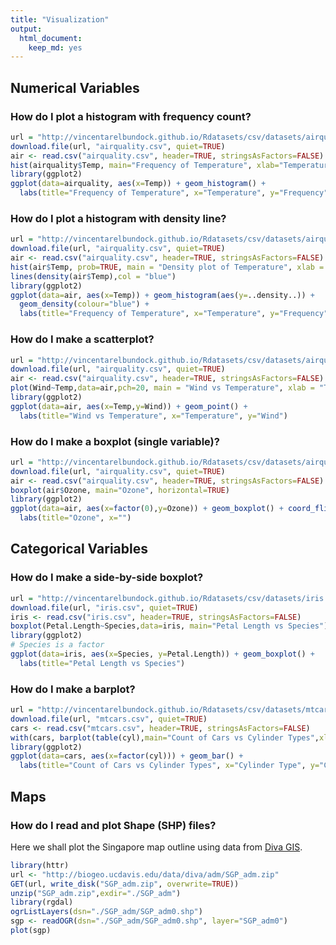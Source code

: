 ---
title: "Visualization"
output:
  html_document:
    keep_md: yes
---

## Numerical Variables

### How do I plot a histogram with frequency count?
```{r hist-r, cache=TRUE}
url = "http://vincentarelbundock.github.io/Rdatasets/csv/datasets/airquality.csv"
download.file(url, "airquality.csv", quiet=TRUE)
air <- read.csv("airquality.csv", header=TRUE, stringsAsFactors=FALSE)
hist(airquality$Temp, main="Frequency of Temperature", xlab="Temperature", ylab="Frequency")
library(ggplot2)
ggplot(data=airquality, aes(x=Temp)) + geom_histogram() +
  labs(title="Frequency of Temperature", x="Temperature", y="Frequency")
```

### How do I plot a histogram with density line?
```{r hist2-r, cache=TRUE}
url = "http://vincentarelbundock.github.io/Rdatasets/csv/datasets/airquality.csv"
download.file(url, "airquality.csv", quiet=TRUE)
air <- read.csv("airquality.csv", header=TRUE, stringsAsFactors=FALSE)
hist(air$Temp, prob=TRUE, main = "Density plot of Temperature", xlab = "Temperature", ylab = "Density")
lines(density(air$Temp),col = "blue")
library(ggplot2)
ggplot(data=air, aes(x=Temp)) + geom_histogram(aes(y=..density..)) +
  geom_density(colour="blue") +
  labs(title="Frequency of Temperature", x="Temperature", y="Frequency")
```

### How do I make a scatterplot?
```{r scatter-r, cache=TRUE}
url = "http://vincentarelbundock.github.io/Rdatasets/csv/datasets/airquality.csv"
download.file(url, "airquality.csv", quiet=TRUE)
air <- read.csv("airquality.csv", header=TRUE, stringsAsFactors=FALSE)
plot(Wind~Temp,data=air,pch=20, main = "Wind vs Temperature", xlab = "Temperature", ylab = "Wind")
library(ggplot2)
ggplot(data=air, aes(x=Temp,y=Wind)) + geom_point() +
  labs(title="Wind vs Temperature", x="Temperature", y="Wind")
```

### How do I make a boxplot (single variable)?
```{r boxplot-r, cache=TRUE}
url = "http://vincentarelbundock.github.io/Rdatasets/csv/datasets/airquality.csv"
download.file(url, "airquality.csv", quiet=TRUE)
air <- read.csv("airquality.csv", header=TRUE, stringsAsFactors=FALSE)
boxplot(air$Ozone, main="Ozone", horizontal=TRUE)
library(ggplot2)
ggplot(data=air, aes(x=factor(0),y=Ozone)) + geom_boxplot() + coord_flip() +
  labs(title="Ozone", x="")
```


## Categorical Variables
### How do I make a side-by-side boxplot?
```{r boxplot2-r, cache=TRUE}
url = "http://vincentarelbundock.github.io/Rdatasets/csv/datasets/iris.csv"
download.file(url, "iris.csv", quiet=TRUE)
iris <- read.csv("iris.csv", header=TRUE, stringsAsFactors=FALSE)
boxplot(Petal.Length~Species,data=iris, main="Petal Length vs Species")
library(ggplot2)
# Species is a factor
ggplot(data=iris, aes(x=Species, y=Petal.Length)) + geom_boxplot() +
  labs(title="Petal Length vs Species")
```

### How do I make a barplot?
```{r barplot-r, cache=TRUE}
url = "http://vincentarelbundock.github.io/Rdatasets/csv/datasets/mtcars.csv"
download.file(url, "mtcars.csv", quiet=TRUE)
cars <- read.csv("mtcars.csv", header=TRUE, stringsAsFactors=FALSE)
with(cars, barplot(table(cyl),main="Count of Cars vs Cylinder Types",xlab="Cylinder Type", ylab="Count"))
library(ggplot2)
ggplot(data=cars, aes(x=factor(cyl))) + geom_bar() +
  labs(title="Count of Cars vs Cylinder Types", x="Cylinder Type", y="Count")
```

## Maps
### How do I read and plot Shape (SHP) files?

Here we shall plot the Singapore map outline using data from [Diva GIS](http://www.diva-gis.org/).

```{r plotSHP-R, cache=TRUE, message=FALSE}
library(httr)
url <- "http://biogeo.ucdavis.edu/data/diva/adm/SGP_adm.zip"
GET(url, write_disk("SGP_adm.zip", overwrite=TRUE))
unzip("SGP_adm.zip",exdir="./SGP_adm")
library(rgdal)
ogrListLayers(dsn="./SGP_adm/SGP_adm0.shp")
sgp <- readOGR(dsn="./SGP_adm/SGP_adm0.shp", layer="SGP_adm0")
plot(sgp)
```
